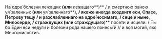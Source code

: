 На одре́ болезни лежащих **(или** лежащаго**)** / и смертною раною уя΄звленных **(или** уя΄звленнаго**)**, / якоже иногда воздвигл еси, Спасе, Петрову тещу / и разслабленнаго на одре́ носимаго, / сице и ныне, Милосерде, / страждущих **(или** страждущаго**)** посети и исцели: / Ты бо Един еси недуги и болезни рода нашего понесы΄й // и вся могий, яко Многомилостив.
